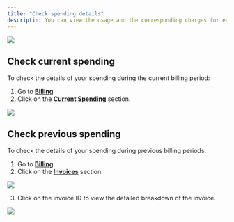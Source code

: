 ```yaml
---
title: "Check spending details"
descriptin: You can view the usage and the corresponding charges for each project during the ongoing billing period. You can also download a PDF version of the invoice for your records.
---
```


<Frame>
  <img src="/images/cloud/check-spending-details/billing-invoice-details.png"/>
</Frame>

## Check current spending

To check the details of your spending during the current billing period:

1. Go to [**Billing**](https://cloud.risingwave.com/billing).
2. Click on the [**Current Spending**](https://cloud.risingwave.com/billing/spending/) section.
<Frame>
  <img src="/images/cloud/check-spending-details/billing-current-spending.png"/>
</Frame>

## Check previous spending

To check the details of your spending during previous billing periods:

1. Go to [**Billing**](https://cloud.risingwave.com/billing).
2. Click on the [**Invoices**](https://cloud.risingwave.com/billing/invoices/) section.
<Frame>
  <img src="/images/cloud/check-spending-details/billing-page-invoices.png"/>
</Frame>

3. Click on the invoice ID to view the detailed breakdown of the invoice.
<Frame>
  <img src="/images/cloud/check-spending-details/billing-invoice-id.png"/>
</Frame>
